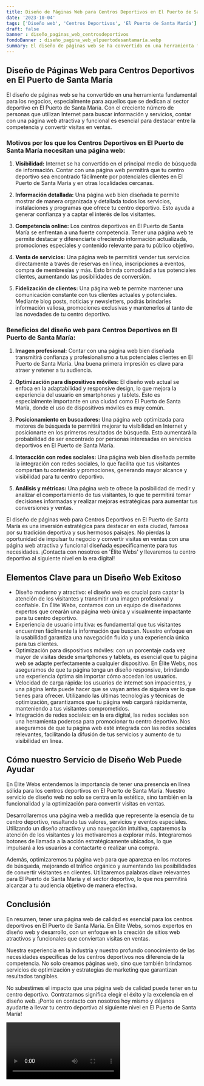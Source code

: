 ```yaml
---
title: Diseño de Páginas Web para Centros Deportivos en El Puerto de Santa María
date: '2023-10-04'
tags: ['Diseño web', 'Centros Deportivos', 'El Puerto de Santa María']
draft: false
banner : diseño_paginas_web_centrosdeportivos
fondoBanner : diseño_pagina_web_elpuertodesantamaría.webp
summary: El diseño de páginas web se ha convertido en una herramienta fundamental para los negocios, especialmente para aquellos que se dedican al sector deportivo en El Puerto de Santa María. Con el creciente número de personas que utilizan Internet para buscar información y servicios, contar con una página web atractiva y funcional es esencial para destacar entre la competencia y convertir visitas en ventas.
---
```


## **Diseño de Páginas Web para Centros Deportivos en El Puerto de Santa María**

El diseño de páginas web se ha convertido en una herramienta fundamental para los negocios, especialmente para aquellos que se dedican al sector deportivo en El Puerto de Santa María. Con el creciente número de personas que utilizan Internet para buscar información y servicios, contar con una página web atractiva y funcional es esencial para destacar entre la competencia y convertir visitas en ventas.

### **Motivos por los que los Centros Deportivos en El Puerto de Santa María necesitan una página web:**

1. **Visibilidad:** Internet se ha convertido en el principal medio de búsqueda de información. Contar con una página web permitirá que tu centro deportivo sea encontrado fácilmente por potenciales clientes en El Puerto de Santa María y en otras localidades cercanas.

2. **Información detallada:** Una página web bien diseñada te permite mostrar de manera organizada y detallada todos los servicios, instalaciones y programas que ofrece tu centro deportivo. Esto ayuda a generar confianza y a captar el interés de los visitantes.

3. **Competencia online:** Los centros deportivos en El Puerto de Santa María se enfrentan a una fuerte competencia. Tener una página web te permite destacar y diferenciarte ofreciendo información actualizada, promociones especiales y contenido relevante para tu público objetivo.

4. **Venta de servicios:** Una página web te permitirá vender tus servicios directamente a través de reservas en línea, inscripciones a eventos, compra de membresías y más. Esto brinda comodidad a tus potenciales clientes, aumentando las posibilidades de conversión.

5. **Fidelización de clientes:** Una página web te permite mantener una comunicación constante con tus clientes actuales y potenciales. Mediante blog posts, noticias y newsletters, podrás brindarles información valiosa, promociones exclusivas y mantenerlos al tanto de las novedades de tu centro deportivo.

### **Beneficios del diseño web para Centros Deportivos en El Puerto de Santa María:**

1. **Imagen profesional:** Contar con una página web bien diseñada transmitirá confianza y profesionalismo a tus potenciales clientes en El Puerto de Santa María. Una buena primera impresión es clave para atraer y retener a tu audiencia.

2. **Optimización para dispositivos móviles:** El diseño web actual se enfoca en la adaptabilidad y responsive design, lo que mejora la experiencia del usuario en smartphones y tablets. Esto es especialmente importante en una ciudad como El Puerto de Santa María, donde el uso de dispositivos móviles es muy común.

3. **Posicionamiento en buscadores:** Una página web optimizada para motores de búsqueda te permitirá mejorar tu visibilidad en Internet y posicionarte en los primeros resultados de búsqueda. Esto aumentará la probabilidad de ser encontrado por personas interesadas en servicios deportivos en El Puerto de Santa María.

4. **Interacción con redes sociales:** Una página web bien diseñada permite la integración con redes sociales, lo que facilita que tus visitantes compartan tu contenido y promociones, generando mayor alcance y visibilidad para tu centro deportivo.

5. **Análisis y métricas:** Una página web te ofrece la posibilidad de medir y analizar el comportamiento de tus visitantes, lo que te permitirá tomar decisiones informadas y realizar mejoras estratégicas para aumentar tus conversiones y ventas.

El diseño de páginas web para Centros Deportivos en El Puerto de Santa María es una inversión estratégica para destacar en esta ciudad, famosa por su tradición deportiva y sus hermosos paisajes. No pierdas la oportunidad de impulsar tu negocio y convertir visitas en ventas con una página web atractiva y funcional diseñada específicamente para tus necesidades. ¡Contacta con nosotros en 'Élite Webs' y llevaremos tu centro deportivo al siguiente nivel en la era digital!

<GifSeo />

<Cta />

## Elementos Clave para un Diseño Web Exitoso
- Diseño moderno y atractivo: el diseño web es crucial para captar la atención de los visitantes y transmitir una imagen profesional y confiable. En Élite Webs, contamos con un equipo de diseñadores expertos que crearán una página web única y visualmente impactante para tu centro deportivo.
- Experiencia de usuario intuitiva: es fundamental que tus visitantes encuentren fácilmente la información que buscan. Nuestro enfoque en la usabilidad garantiza una navegación fluida y una experiencia única para tus clientes.
- Optimización para dispositivos móviles: con un porcentaje cada vez mayor de visitas desde smartphones y tablets, es esencial que tu página web se adapte perfectamente a cualquier dispositivo. En Élite Webs, nos aseguramos de que tu página tenga un diseño responsive, brindando una experiencia óptima sin importar cómo accedan los usuarios.
- Velocidad de carga rápida: los usuarios de internet son impacientes, y una página lenta puede hacer que se vayan antes de siquiera ver lo que tienes para ofrecer. Utilizando las últimas tecnologías y técnicas de optimización, garantizamos que tu página web cargará rápidamente, manteniendo a tus visitantes comprometidos.
- Integración de redes sociales: en la era digital, las redes sociales son una herramienta poderosa para promocionar tu centro deportivo. Nos aseguramos de que tu página web esté integrada con las redes sociales relevantes, facilitando la difusión de tus servicios y aumento de tu visibilidad en línea.

## Cómo nuestro Servicio de Diseño Web Puede Ayudar
En Élite Webs entendemos la importancia de tener una presencia en línea sólida para los centros deportivos en El Puerto de Santa María. Nuestro servicio de diseño web no solo se centra en la estética, sino también en la funcionalidad y la optimización para convertir visitas en ventas. 

Desarrollaremos una página web a medida que represente la esencia de tu centro deportivo, resaltando tus valores, servicios y eventos especiales. Utilizando un diseño atractivo y una navegación intuitiva, captaremos la atención de los visitantes y los motivaremos a explorar más. Integraremos botones de llamada a la acción estratégicamente ubicados, lo que impulsará a los usuarios a contactarte o realizar una compra.

Además, optimizaremos tu página web para que aparezca en los motores de búsqueda, mejorando el tráfico orgánico y aumentando las posibilidades de convertir visitantes en clientes. Utilizaremos palabras clave relevantes para El Puerto de Santa María y el sector deportivo, lo que nos permitirá alcanzar a tu audiencia objetivo de manera efectiva.

## Conclusión
En resumen, tener una página web de calidad es esencial para los centros deportivos en El Puerto de Santa María. En Élite Webs, somos expertos en diseño web y desarrollo, con un enfoque en la creación de sitios web atractivos y funcionales que conviertan visitas en ventas.

Nuestra experiencia en la industria y nuestro profundo conocimiento de las necesidades específicas de los centros deportivos nos diferencia de la competencia. No solo creamos páginas web, sino que también brindamos servicios de optimización y estrategias de marketing que garantizan resultados tangibles.

No subestimes el impacto que una página web de calidad puede tener en tu centro deportivo. Contratarnos significa elegir el éxito y la excelencia en el diseño web. ¡Ponte en contacto con nosotros hoy mismo y déjanos ayudarte a llevar tu centro deportivo al siguiente nivel en El Puerto de Santa María!

<Video />

<CtaBot job='Centros Deportivos' city='El Puerto de Santa María'/>

<Gmaps query='El Puerto de Santa María+españa+maps' />